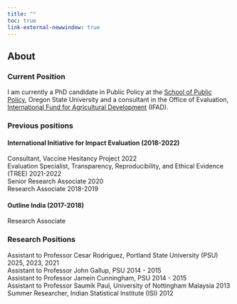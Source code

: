 ```yaml
---
title: ""
toc: true
link-external-newwindow: true
---
```

## About

### Current Position

I am currently a PhD candidate in Public Policy at the [School of Public Policy](https://liberalarts.oregonstate.edu/spp), Oregon State University and a consultant in the Office of Evaluation, [International Fund for Agricultural Development](https://www.ifad.org/en/) (IFAD).

### Previous positions

#### International Initiative for Impact Evaluation (2018-2022)

Consultant, Vaccine Hesitancy Project 2022 </br>
Evaluation Specialist, Transparency, Reproducibility, and Ethical Evidence (TREE) 2021-2022 </br>
Senior Research Associate 2020 </br>
Research Associate 2018-2019

#### Outline India (2017-2018)

Research Associate

### Research Positions
Assistant to Professor Cesar Rodriguez, Portland State University (PSU) 2025, 2023, 2021 </br>
Assistant to Professor John Gallup, PSU 2014 - 2015 </br>
Assistant to Professor Jamein Cunningham, PSU 2014 - 2015 </br>
Assistant to Professor Saumik Paul, University of Nottingham Malaysia 2013 </br>
Summer Researcher, Indian Statistical Institute (ISI) 2012

